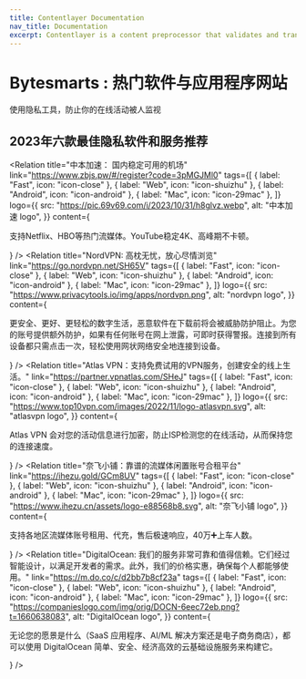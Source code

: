 ```yaml
---
title: Contentlayer Documentation
nav_title: Documentation
excerpt: Contentlayer is a content preprocessor that validates and transforms your content into type-safe JSON you can easily import into your application.
---
```


# Bytesmarts : 热门软件与应用程序网站

使用隐私工具，防止你的在线活动被人监视

## 2023年六款最佳隐私软件和服务推荐

<Relation
  title="中本加速： 国内稳定可用的机场"
  link="https://www.zbjs.pw/#/register?code=3pMGJMl0"
  tags={[
    { label: "Fast", icon: "icon-close" },
    { label: "Web", icon: "icon-shuizhu" },
    { label: "Android", icon: "icon-android" },
    { label: "Mac", icon: "icon-29mac" },
  ]}
  logo={{
    src: "https://pic.69v69.com/i/2023/10/31/h8glvz.webp",
    alt: "中本加速 logo",
  }}
  content={<p>支持Netflix、HBO等热门流媒体。YouTube稳定4K、高峰期不卡顿。</p>}
/>
<Relation
  title="NordVPN: 高枕无忧，放心尽情浏览"
  link="https://go.nordvpn.net/SH65V"
  tags={[
    { label: "Fast", icon: "icon-close" },
    { label: "Web", icon: "icon-shuizhu" },
    { label: "Android", icon: "icon-android" },
    { label: "Mac", icon: "icon-29mac" },
  ]}
  logo={{
    src: "https://www.privacytools.io/img/apps/nordvpn.png",
    alt: "nordvpn logo",
  }}
  content={
    <p>
      更安全、更好、更轻松的数字生活，恶意软件在下载前将会被威胁防护阻止。为您的账号提供额外防护，如果有任何账号在网上泄露，可即时获得警报。连接到所有设备都只需点击一次，轻松使用网状网络安全地连接到设备。
    </p>
  }
/>
<Relation
  title="Atlas VPN：支持免费试用的VPN服务，创建安全的线上生活。"
  link="https://partner.vpnatlas.com/SHeJ"
  tags={[
    { label: "Fast", icon: "icon-close" },
    { label: "Web", icon: "icon-shuizhu" },
    { label: "Android", icon: "icon-android" },
    { label: "Mac", icon: "icon-29mac" },
  ]}
  logo={{
    src: "https://www.top10vpn.com/images/2022/11/logo-atlasvpn.svg",
    alt: "atlasvpn logo",
  }}
  content={
    <p>
      Atlas VPN
      会对您的活动信息进行加密，防止ISP检测您的在线活动，从而保持您的连接速度。
    </p>
  }
/>
<Relation
  title="奈飞小铺：靠谱的流媒体闲置账号合租平台"
  link="https://ihezu.gold/GCm8UV"
  tags={[
    { label: "Fast", icon: "icon-close" },
    { label: "Web", icon: "icon-shuizhu" },
    { label: "Android", icon: "icon-android" },
    { label: "Mac", icon: "icon-29mac" },
  ]}
  logo={{
    src: "https://www.ihezu.cn/assets/logo-e88568b8.svg",
    alt: "奈飞小铺 logo",
  }}
  content={
    <p>支持各地区流媒体账号租用、代充，售后极速响应，40万➕上车人数。</p>
  }
/>
<Relation
  title="DigitalOcean: 我们的服务非常可靠和值得信赖。它们经过智能设计，以满足开发者的需求。此外，我们的价格实惠，确保每个人都能够使用。"
  link="https://m.do.co/c/d2bb7b8cf23a"
  tags={[
    { label: "Fast", icon: "icon-close" },
    { label: "Web", icon: "icon-shuizhu" },
    { label: "Android", icon: "icon-android" },
    { label: "Mac", icon: "icon-29mac" },
  ]}
  logo={{
    src: "https://companieslogo.com/img/orig/DOCN-6eec72eb.png?t=1660638083",
    alt: "DigitalOcean logo",
  }}
  content={
    <p>
      无论您的愿景是什么（SaaS 应用程序、AI/ML
      解决方案还是电子商务商店），都可以使用 DigitalOcean
      简单、安全、经济高效的云基础设施服务来构建它。
    </p>
  }
/>
